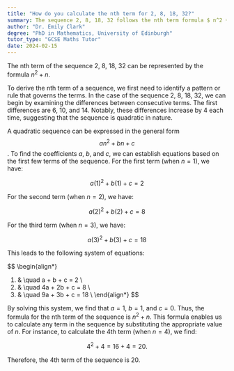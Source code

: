 ```yaml
---
title: "How do you calculate the nth term for 2, 8, 18, 32?"
summary: The sequence 2, 8, 18, 32 follows the nth term formula $ n^2 + n $, which allows for the calculation of any term in the sequence.
author: "Dr. Emily Clark"
degree: "PhD in Mathematics, University of Edinburgh"
tutor_type: "GCSE Maths Tutor"
date: 2024-02-15
---
```


The nth term of the sequence 2, 8, 18, 32 can be represented by the formula $n^2 + n$.

To derive the nth term of a sequence, we first need to identify a pattern or rule that governs the terms. In the case of the sequence 2, 8, 18, 32, we can begin by examining the differences between consecutive terms. The first differences are 6, 10, and 14. Notably, these differences increase by 4 each time, suggesting that the sequence is quadratic in nature.

A quadratic sequence can be expressed in the general form $$an^2 + bn + c$$. To find the coefficients $a$, $b$, and $c$, we can establish equations based on the first few terms of the sequence. For the first term (when $n=1$), we have:

$$a(1)^2 + b(1) + c = 2$$

For the second term (when $n=2$), we have:

$$a(2)^2 + b(2) + c = 8$$

For the third term (when $n=3$), we have:

$$a(3)^2 + b(3) + c = 18$$

This leads to the following system of equations:

$$
\begin{align*}
1. & \quad a + b + c = 2 \\
2. & \quad 4a + 2b + c = 8 \\
3. & \quad 9a + 3b + c = 18 \\
\end{align*}
$$

By solving this system, we find that $a = 1$, $b = 1$, and $c = 0$. Thus, the formula for the nth term of the sequence is $n^2 + n$. This formula enables us to calculate any term in the sequence by substituting the appropriate value of $n$. For instance, to calculate the 4th term (when $n=4$), we find:

$$4^2 + 4 = 16 + 4 = 20.$$ 

Therefore, the 4th term of the sequence is 20.
    